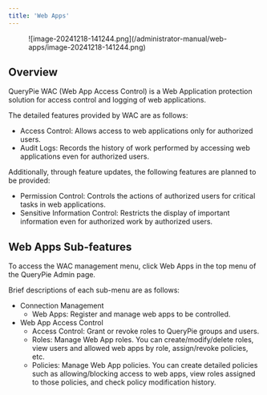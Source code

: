 ```yaml
---
title: 'Web Apps'
---
```


<figure data-layout="center" data-align="center">
![image-20241218-141244.png](/administrator-manual/web-apps/image-20241218-141244.png)
</figure>

## Overview

QueryPie WAC (Web App Access Control) is a Web Application protection solution for access control and logging of web applications.

The detailed features provided by WAC are as follows:

* Access Control: Allows access to web applications only for authorized users.
* Audit Logs: Records the history of work performed by accessing web applications even for authorized users.

Additionally, through feature updates, the following features are planned to be provided:

* Permission Control: Controls the actions of authorized users for critical tasks in web applications.
* Sensitive Information Control: Restricts the display of important information even for authorized work by authorized users.

## Web Apps Sub-features

To access the WAC management menu, click Web Apps in the top menu of the QueryPie Admin page.

Brief descriptions of each sub-menu are as follows:

* Connection Management
    * Web Apps: Register and manage web apps to be controlled.
* Web App Access Control
    * Access Control: Grant or revoke roles to QueryPie groups and users.
    * Roles: Manage Web App roles. You can create/modify/delete roles, view users and allowed web apps by role, assign/revoke policies, etc.
    * Policies: Manage Web App policies. You can create detailed policies such as allowing/blocking access to web apps, view roles assigned to those policies, and check policy modification history.

